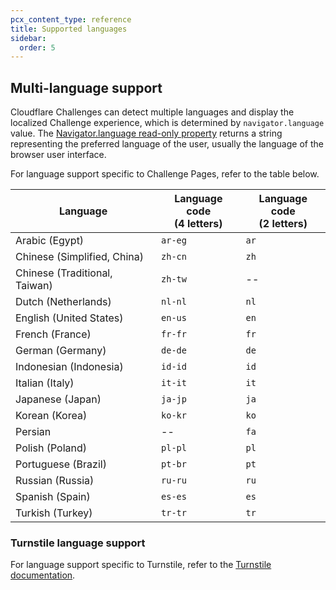 ```yaml
---
pcx_content_type: reference
title: Supported languages
sidebar:
  order: 5
---
```


## Multi-language support

Cloudflare Challenges can detect multiple languages and display the localized Challenge experience, which is determined by `navigator.language` value. The [Navigator.language read-only property](https://developer.mozilla.org/en-US/docs/Web/API/Navigator/language) returns a string representing the preferred language of the user, usually the language of the browser user interface. 

For language support specific to Challenge Pages, refer to the table below. 

| Language                         | Language code<br/>(4 letters) | Language code<br/>(2 letters) |
| -------------------------------- | ----------------------------- | ----------------------------- |
| Arabic (Egypt)                   | `ar-eg`                       | `ar`                          |
| Chinese (Simplified, China)      | `zh-cn`                       | `zh`                          |
| Chinese (Traditional, Taiwan)    | `zh-tw`                       | --                            |
| Dutch (Netherlands)              | `nl-nl`                       | `nl`                          |
| English (United States)          | `en-us`                       | `en`                          |
| French (France)                  | `fr-fr`                       | `fr`                          |
| German (Germany)                 | `de-de`                       | `de`                          |
| Indonesian (Indonesia)           | `id-id`                       | `id`                          |
| Italian (Italy)                  | `it-it`                       | `it`                          |
| Japanese (Japan)                 | `ja-jp`                       | `ja`                          |
| Korean (Korea)                   | `ko-kr`                       | `ko`                          |
| Persian                          |  --                           | `fa`
| Polish (Poland)                  | `pl-pl`                       | `pl`                          |
| Portuguese (Brazil)              | `pt-br`                       | `pt`                          |
| Russian (Russia)                 | `ru-ru`                       | `ru`                          |
| Spanish (Spain)                  | `es-es`                       | `es`                          |
| Turkish (Turkey)                 | `tr-tr`                       | `tr`                          |

### Turnstile language support

For language support specific to Turnstile, refer to the [Turnstile documentation](/turnstile/reference/supported-languages/).
